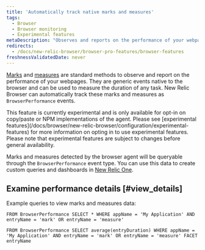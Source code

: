 ```yaml
---
title: 'Automatically track native marks and measures'
tags:
  - Browser
  - Browser monitoring
  - Experimental features
metaDescription: "Observes and reports on the performance of your webpages by automatically tracking native marks and measures."
redirects:
  - /docs/new-relic-browser/browser-pro-features/browser-features
freshnessValidatedDate: never
---
```


[Marks](https://developer.mozilla.org/en-US/docs/Web/API/Performance/mark) and [measures](https://developer.mozilla.org/en-US/docs/Web/API/Performance/measure) are standard methods to observe and report on the performance of your webpages. They are generic events native to the browser and can be used to measure the duration of any task. New Relic Browser can automatically track these marks and measures as `BrowserPerformance` events.

<Callout variant="important">
This feature is currently experimental and is only available for opt-in on copy/paste or NPM implementations of the agent. Please see [experimental features](/docs/browser/new-relic-browser/configuration/experimental-features) for more information on opting in to use experimental features. Please note that experimental features are subject to changes before general availability.
</Callout>

Marks and measures detected by the browser agent will be queryable through the `BrowserPerformance` event type. You can use this data to create custom queries and dashboards in [New Relic One](/docs/new-relic-one/use-new-relic-one/get-started/introduction-new-relic-one).

## Examine performance details [#view_details]

Example queries to view marks and measures data:

```nrql
FROM BrowserPerformance SELECT * WHERE appName = 'My Application' AND entryName = 'mark' OR entryName = 'measure'
```

```nrql
FROM BrowserPerformance SELECT average(entryDuration) WHERE appName = 'My Application' AND entryName = 'mark' OR entryName = 'measure' FACET entryName
```

